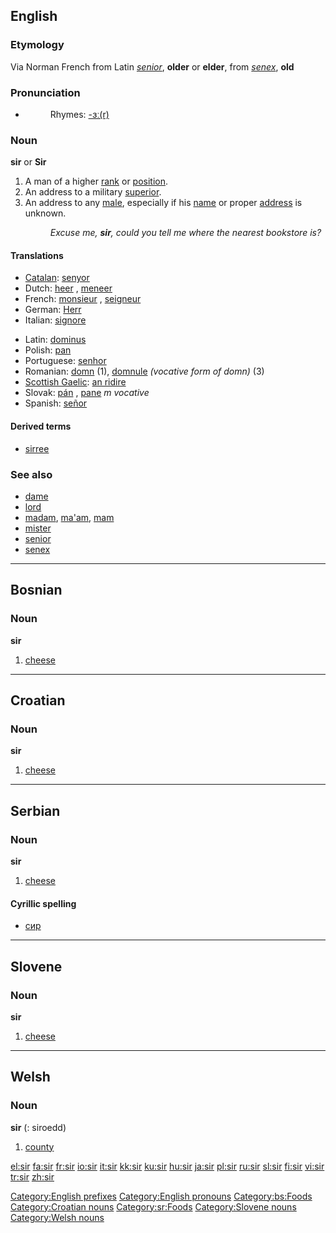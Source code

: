 {{see|Sir|sır}}
==English==

===Etymology===
Via Norman French from Latin ''[[senior]]'', '''older''' or '''elder''', from ''[[senex]]'', '''old'''

===Pronunciation===
* {{audio|en-us-sir.ogg|Audio (US)}}
*:Rhymes: [[Rhymes:English:-ɜː(r)|-ɜː(r)]]

===Noun===
'''sir''' or '''Sir'''

# A man of a higher [[rank]] or [[position]].
# An address to a military [[superior]].
# An address to any [[male]], especially if his [[name]] or proper [[address]] is unknown.
#:''Excuse me, '''sir''', could you tell me where the nearest bookstore is?''

====Translations====
{{top}}
*[[Catalan]]: [[senyor]] {{m}}
*Dutch: [[heer]] {{m}}, [[meneer]] {{m}}
*French: [[monsieur]] {{m}}, [[seigneur]] {{m}}
*German: [[Herr]] {{m}}
*Italian: [[signore]] {{m}}
{{mid}}
*Latin: [[dominus]] {{m}}
*Polish: [[pan]] {{m}}
*Portuguese: [[senhor]] {{m}}
*Romanian: [[domn]] {{m}} (1), [[domnule]] ''(vocative form of domn)'' {{m}} (3)
*[[Scottish Gaelic]]: [[An Ridire|an ridire]] {{m}}
*Slovak: [[pán]] {{m}}, [[pane]] ''m vocative''
*Spanish: [[señor]] {{m}}
{{bottom}}

====Derived terms====
* [[sirree]]

===See also===
*[[dame]]
*[[lord]]
*[[madam]], [[ma'am]], [[mam]]
*[[mister]]
*[[senior]]
*[[senex]]

[[Category:English prefixes]]
[[Category:English pronouns]]

----

==Bosnian==

===Noun===
'''sir''' {{m}}

# [[cheese]]

[[Category:bs:Foods]]

----

==Croatian==

===Noun===
'''sir''' {{m}}

# [[cheese]]

[[Category:Croatian nouns]]

----

==Serbian==

===Noun===
'''sir''' {{m}}

# [[cheese]]

====Cyrillic spelling====
*[[сир#Serbian|сир]]

[[Category:sr:Foods]]

----

==Slovene==

===Noun===
'''sir''' {{m}}

# [[cheese]]

[[Category:Slovene nouns]]

----

==Welsh==

===Noun===
'''sir''' {{f}} ({{p}}: siroedd)

# [[county]]

[[Category:Welsh nouns]]

[[el:sir]]
[[fa:sir]]
[[fr:sir]]
[[io:sir]]
[[it:sir]]
[[kk:sir]]
[[ku:sir]]
[[hu:sir]]
[[ja:sir]]
[[pl:sir]]
[[ru:sir]]
[[sl:sir]]
[[fi:sir]]
[[vi:sir]]
[[tr:sir]]
[[zh:sir]]